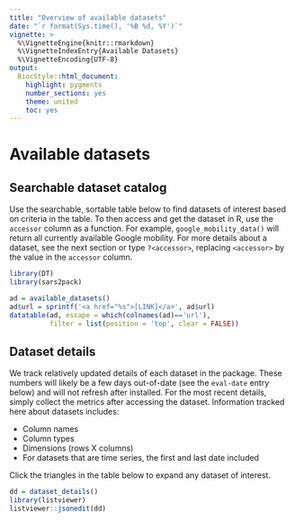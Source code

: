 ```yaml
---
title: "Overview of available datasets"
date: "`r format(Sys.time(), '%B %d, %Y')`"
vignette: >
  %\VignetteEngine{knitr::rmarkdown}
  %\VignetteIndexEntry{Available Datasets}
  %\VignetteEncoding{UTF-8}
output:
  BiocStyle::html_document:
    highlight: pygments
    number_sections: yes
    theme: united
    toc: yes
---
```


# Available datasets

## Searchable dataset catalog

Use the searchable, sortable table below to find datasets of interest
based on criteria in the table. To then access and get the dataset in 
R, use the `accessor` column as a function. For example, `google_mobility_data()` 
will return all currently available Google mobility. For more details
about a dataset, see the next section or type `?<accessor>`, replacing `<accessor>` 
by the value in the `accessor` column. 

```r
library(DT)
library(sars2pack)
```




```r
ad = available_datasets()
ad$url = sprintf('<a href="%s">[LINK]</a>', ad$url)
datatable(ad, escape = which(colnames(ad)=='url'),
          filter = list(position = 'top', clear = FALSE))
```

## Dataset details

We track relatively updated details of each dataset in the package. These 
numbers will likely be a few days out-of-date (see the `eval-date` entry below)
and will not refresh after installed.
For the most recent details, simply collect the metrics after accessing
the dataset. Information tracked here about datasets includes:

- Column names
- Column types
- Dimensions (rows X columns)
- For datasets that are time series, the first and last date included

Click the triangles in the table below to expand any dataset of interest.


```r
dd = dataset_details()
library(listviewer)
listviewer::jsonedit(dd)
```
